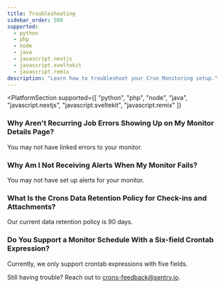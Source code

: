 ```yaml
---
title: Troubleshooting
sidebar_order: 500
supported:
  - python
  - php
  - node
  - java
  - javascript.nextjs
  - javascript.sveltekit
  - javascript.remix
description: "Learn how to troubleshoot your Cron Monitoring setup."
---
```


<PlatformSection
  supported={[
    "python",
    "php",
    "node",
    "java",
    "javascript.nextjs",
    "javascript.sveltekit",
    "javascript.remix"
  ]}
>

<PlatformContent includePath="crons/troubleshooting" />

### Why Aren't Recurring Job Errors Showing Up on My Monitor Details Page?

You may not have <PlatformLink to="/crons/#connecting-errors-to-cron-monitors">linked errors to your monitor</PlatformLink>.

### Why Am I Not Receiving Alerts When My Monitor Fails?

You may not have <PlatformLink to="/crons/#alerts">set up alerts for your monitor</PlatformLink>.

</PlatformSection>

### What Is the Crons Data Retention Policy for Check-ins and Attachments?

Our current data retention policy is 90 days.

### Do You Support a Monitor Schedule With a Six-field Crontab Expression?

Currently, we only support crontab expressions with five fields.

Still having trouble? Reach out to [crons-feedback@sentry.io](mailto:crons-feedback@sentry.io).
